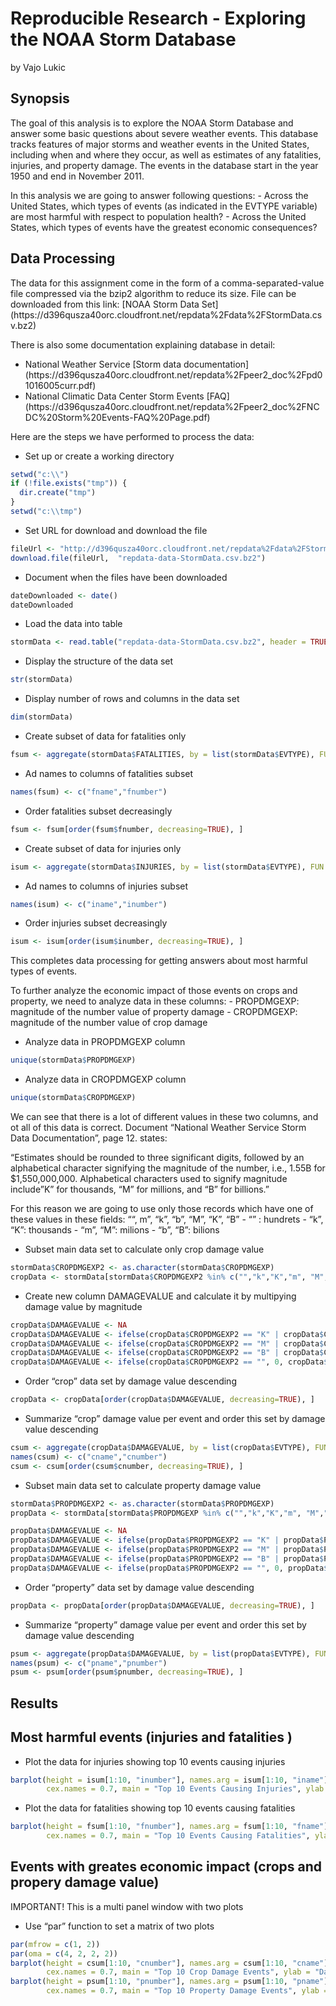 Reproducible Research - Exploring the NOAA Storm Database
=========================================================

by Vajo Lukic

Synopsis
---------------

The goal of this analysis is to explore the NOAA Storm Database and answer some basic questions about severe weather events. This database tracks features of major storms and weather events in the United States, including when and where they occur, as well as estimates of any fatalities, injuries, and property damage. The events in the database start in the year 1950 and end in November 2011. 

In this analysis we are going to answer following questions:
- Across the United States, which types of events (as indicated in the EVTYPE variable) are most harmful with respect to population health?
- Across the United States, which types of events have the greatest economic consequences?


Data Processing
---------------

The data for this assignment come in the form of a comma-separated-value file compressed via the bzip2 algorithm to reduce its size. File can be downloaded from this link: [NOAA Storm Data Set] (https://d396qusza40orc.cloudfront.net/repdata%2Fdata%2FStormData.csv.bz2) 

There is also some documentation explaining database in detail:

- National Weather Service [Storm data documentation] (https://d396qusza40orc.cloudfront.net/repdata%2Fpeer2_doc%2Fpd01016005curr.pdf)
- National Climatic Data Center Storm Events [FAQ] (https://d396qusza40orc.cloudfront.net/repdata%2Fpeer2_doc%2FNCDC%20Storm%20Events-FAQ%20Page.pdf)

Here are the steps we have performed to process the data:

- Set up or create a working directory
```r
setwd("c:\\")
if (!file.exists("tmp")) {
  dir.create("tmp")
}
setwd("c:\\tmp")

```

- Set URL for download and download the file
```r
fileUrl <- "http://d396qusza40orc.cloudfront.net/repdata%2Fdata%2FStormData.csv.bz2"
download.file(fileUrl,  "repdata-data-StormData.csv.bz2")
```

- Document when the files have been downloaded
```r
dateDownloaded <- date()
dateDownloaded
```

- Load the data into table
```r
stormData <- read.table("repdata-data-StormData.csv.bz2", header = TRUE, sep = ",", fill = TRUE)
```

- Display the structure of the data set
```r
str(stormData)
```

- Display number of rows and columns in the data set
```r
dim(stormData)
```

- Create subset of data for fatalities only
```r
fsum <- aggregate(stormData$FATALITIES, by = list(stormData$EVTYPE), FUN = sum)
```

- Ad names to columns of fatalities subset
```r
names(fsum) <- c("fname","fnumber")
```

- Order fatalities subset decreasingly
```r
fsum <- fsum[order(fsum$fnumber, decreasing=TRUE), ]
```

- Create subset of data for injuries only
```r
isum <- aggregate(stormData$INJURIES, by = list(stormData$EVTYPE), FUN = sum)
```

- Ad names to columns of injuries subset
```r
names(isum) <- c("iname","inumber")
```

- Order injuries subset decreasingly
```r
isum <- isum[order(isum$inumber, decreasing=TRUE), ]
```


This completes data processing for getting answers about most harmful types of events.

To further analyze the economic impact of those events on crops and property, we need to analyze data in these columns:
- PROPDMGEXP: magnitude of the number value of property damage 
- CROPDMGEXP: magnitude of the number value of crop damage 

- Analyze data in PROPDMGEXP column
```r
unique(stormData$PROPDMGEXP)
```

- Analyze data in CROPDMGEXP column
```r
unique(stormData$CROPDMGEXP)
```

We can see that there is a lot of different values in these two columns, and ot all of this data is correct. Document "National Weather Service Storm Data Documentation", page 12. states: 

"Estimates should be rounded to three significant digits, followed by an alphabetical character signifying the magnitude of the number, i.e., 1.55B for $1,550,000,000. Alphabetical characters used to signify magnitude include "K" for thousands, "M" for millions, and "B" for billions."

For this reason we are going to use only those records which have one of these values in these fields: "", m", "k", "b", "M", "K", "B"
- ""      : hundrets
- "k", "K": thousands
- "m", "M": milions
- "b", "B": bilions

- Subset main data set to calculate only crop damage value
```r
stormData$CROPDMGEXP2 <- as.character(stormData$CROPDMGEXP)
cropData <- stormData[stormData$CROPDMGEXP2 %in% c("","k","K","m", "M","b","B"), ]
```

- Create new column DAMAGEVALUE and calculate it by multipying damage value by magnitude
```r
cropData$DAMAGEVALUE <- NA
cropData$DAMAGEVALUE <- ifelse(cropData$CROPDMGEXP2 == "K" | cropData$CROPDMGEXP2 == "k", cropData$CROPDMG * 1000, cropData$DAMAGEVALUE)
cropData$DAMAGEVALUE <- ifelse(cropData$CROPDMGEXP2 == "M" | cropData$CROPDMGEXP2 == "m", cropData$CROPDMG * 1e+06, cropData$DAMAGEVALUE)
cropData$DAMAGEVALUE <- ifelse(cropData$CROPDMGEXP2 == "B" | cropData$CROPDMGEXP2 == "b", cropData$CROPDMG * 1e+09, cropData$DAMAGEVALUE)
cropData$DAMAGEVALUE <- ifelse(cropData$CROPDMGEXP2 == "", 0, cropData$DAMAGEVALUE)
```

- Order "crop" data set by damage value descending
```r
cropData <- cropData[order(cropData$DAMAGEVALUE, decreasing=TRUE), ] 
```

- Summarize "crop" damage value per event and order this set by damage value descending
```r
csum <- aggregate(cropData$DAMAGEVALUE, by = list(cropData$EVTYPE), FUN = sum)
names(csum) <- c("cname","cnumber")
csum <- csum[order(csum$cnumber, decreasing=TRUE), ]
```

- Subset main data set to calculate property damage value
```r
stormData$PROPDMGEXP2 <- as.character(stormData$PROPDMGEXP)
propData <- stormData[stormData$PROPDMGEXP %in% c("","k","K","m", "M","b","B"), ]
```

```r
propData$DAMAGEVALUE <- NA
propData$DAMAGEVALUE <- ifelse(propData$PROPDMGEXP2 == "K" | propData$PROPDMGEXP2 == "k", propData$PROPDMG * 1000, propData$DAMAGEVALUE)
propData$DAMAGEVALUE <- ifelse(propData$PROPDMGEXP2 == "M" | propData$PROPDMGEXP2 == "m", propData$PROPDMG * 1e+06, propData$DAMAGEVALUE)
propData$DAMAGEVALUE <- ifelse(propData$PROPDMGEXP2 == "B" | propData$PROPDMGEXP2 == "b", propData$PROPDMG * 1e+09, propData$DAMAGEVALUE)
propData$DAMAGEVALUE <- ifelse(propData$PROPDMGEXP2 == "", 0, propData$DAMAGEVALUE)
```

- Order "property" data set by damage value descending
```r
propData <- propData[order(propData$DAMAGEVALUE, decreasing=TRUE), ] 
```

- Summarize "property" damage value per event and order this set by damage value descending
```r
psum <- aggregate(propData$DAMAGEVALUE, by = list(propData$EVTYPE), FUN = sum)
names(psum) <- c("pname","pnumber")
psum <- psum[order(psum$pnumber, decreasing=TRUE), ]
```



Results
---------------

Most harmful events (injuries and fatalities )
-----------------------------------------------------------------

- Plot the data for injuries showing top 10 events causing injuries
```r
barplot(height = isum[1:10, "inumber"], names.arg = isum[1:10, "iname"], las = 2, cex.axis = 0.7, 
        cex.names = 0.7, main = "Top 10 Events Causing Injuries", ylab = "Number Of Injuries")
```

- Plot the data for fatalities showing top 10 events causing fatalities
```r
barplot(height = fsum[1:10, "fnumber"], names.arg = fsum[1:10, "fname"], las = 2, cex.axis = 0.7, 
        cex.names = 0.7, main = "Top 10 Events Causing Fatalities", ylab = "Number Of Fatalities")
```


Events with greates economic impact (crops and propery damage value)
--------------------------------------------------------------------

IMPORTANT! This is a multi panel window with two plots 

- Use "par" function to set a matrix of two plots
```r
par(mfrow = c(1, 2))
par(oma = c(4, 2, 2, 2))
barplot(height = csum[1:10, "cnumber"], names.arg = csum[1:10, "cname"], las = 2, cex.axis = 0.7, cex.main = 0.8,
        cex.names = 0.7, main = "Top 10 Crop Damage Events", ylab = "Damage amount in US dollars")
barplot(height = psum[1:10, "pnumber"], names.arg = psum[1:10, "pname"], las = 2, cex.axis = 0.7, cex.main = 0.8, 
        cex.names = 0.7, main = "Top 10 Property Damage Events", ylab = "Damage amount in US dollars")
```

